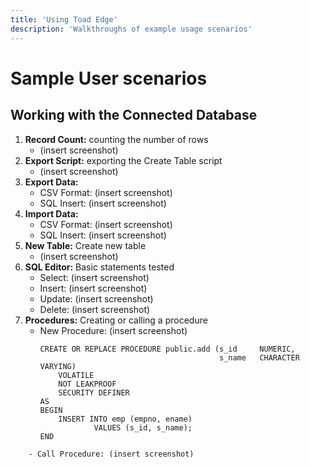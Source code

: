 ```yaml
---
title: 'Using Toad Edge'
description: 'Walkthroughs of example usage scenarios'
---
```


# Sample User scenarios

## Working with the Connected Database

1. **Record Count:** counting the number of rows
    - (insert screenshot)
2. **Export Script:** exporting the Create Table script
    - (insert screenshot)
3. **Export Data:**
    - CSV Format: (insert screenshot)
    - SQL Insert: (insert screenshot)
4. **Import Data:** 
    - CSV Format: (insert screenshot)
    - SQL Insert: (insert screenshot)
5. **New Table:** Create new table
    - (insert screenshot)
6. **SQL Editor:** Basic statements tested
    - Select: (insert screenshot)
    - Insert: (insert screenshot)
    - Update: (insert screenshot)
    - Delete: (insert screenshot)
7. **Procedures:** Creating or calling a procedure
    - New Procedure: (insert screenshot)
        ```
        CREATE OR REPLACE PROCEDURE public.add (s_id     NUMERIC,
                                                s_name   CHARACTER VARYING)
            VOLATILE
            NOT LEAKPROOF
            SECURITY DEFINER
        AS
        BEGIN
            INSERT INTO emp (empno, ename)
                    VALUES (s_id, s_name);
        END
```
    - Call Procedure: (insert screenshot) 

     